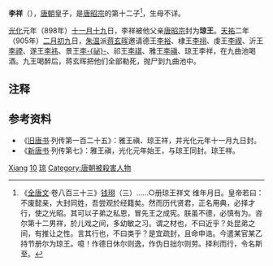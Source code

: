 {{Otheruses|李祥}}
{{expand|time=2013-12-01T00:56:52+00:00}}
'''李祥'''（{{bd|？||905年||catIdx=L李}}），[[唐朝|唐朝]]皇子，是[[唐昭宗|唐昭宗]]的第十二子<ref>《[[全唐文|全唐文]]·卷八百三十三》[[钱珝|钱珝]]（三）……○册琼王祥文 维年月日。皇帝若曰：不废懿亲，大封同姓，吾尝观於经籍矣。然而历代贤君，正名用典，必择才行，使之光昭。其可以子弟之私恩，冒先王之成宪。朕虽不德，必慎有为。咨尔第十二男祥，於儿戏之间，多幼敏之习。谓之材也，不曰近乎？处昆弟之间，有推让之性。言其行也，不曰类乎？是宜疏封，且命申诰。今遣某官某乙持节册尔为琼王。噫！作德日休尔则逸，作伪日拙尔则劳。择利而行，令名斯至。</ref>，生母不详。

[[光化|光化]]元年（898年）[[十一月十九|十一月十九]]日，李祥被他父亲[[唐昭宗|唐昭宗]]封为'''琼王'''。[[天祐_(唐朝)|天祐]]二年（905年）[[二月初九|二月初九]]日，[[朱温|朱温]]派[[蒋玄晖|蒋玄晖]]邀请德王[[李裕|李裕]]、棣王[[李祤|李祤]]、虔王[[李禊|李禊]]、沂王[[李禋|李禋]]、遂王[[李祎_(遂王)|李祎]]、景王[[李祕|李-{祕}-]]、祁王[[李祺_(祁王)|李祺]]、雅王[[李禛_(雅王)|李禛]]、琼王李祥，在九曲池喝酒。九王喝醉后，蒋玄晖把他们全部勒死，抛尸到九曲池中。

== 注释 ==

{{Reflist}}

==参考资料==
*《[[旧唐书|旧唐书]]·列传第一百二十五》：雅王禛、琼王祥，并光化元年十一月九日封。
*《[[新唐书|新唐书]]·列传第七》：雅王禛，光化元年始王，与琼王同封。琼王祥。

{{Authority control}}
{{DEFAULTSORT:Li李}}
[[Category:李姓|Xiang]]
[[Category:唐昭宗皇子|10]]
[[Category:唐朝宗室国王|琼]]
[[Category:唐朝被殺害人物|Category:唐朝被殺害人物]]